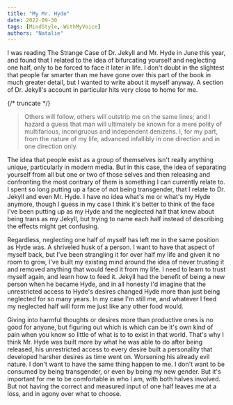 ```yaml
---
title: "My Mr. Hyde"
date: 2022-09-30
tags: [MindStyle, WithMyVoice]
authors: "Natalie"
---
```



I was reading The Strange Case of Dr. Jekyll and Mr. Hyde in June this year, and found that I related to the idea of bifurcating yourself and neglecting one half, only to be forced to face it later in life. I don't doubt in the slightest that people far smarter than me have gone over this part of the book in much greater detail, but I wanted to write about it myself anyway. A section of Dr. Jekyll's account in particular hits very close to home for me.  

{/* truncate */}

> Others will follow, others will outstrip me on the same lines; and I hazard a guess that man will ultimately be known for a mere polity of multifarious, incongruous and independent denizens. I, for my part, from the nature of my life, advanced infallibly in one direction and in one direction only.  


The idea that people exist as a group of themselves isn't really anything unique, particularly in modern media. But in this case, the idea of separating yourself from all but one or two of those selves and then releasing and confronting the most contrary of them is something I can currently relate to. I spent so long putting up a face of not being transgender, that I relate to Dr. Jekyll and even Mr. Hyde. I have no idea what's me or what's my Hyde anymore, though I guess in my case I think it's better to think of the face I've been putting up as my Hyde and the neglected half that knew about being trans as my Jekyll, but trying to name each half instead of describing the effects might get confusing.  

Regardless, neglecting one half of myself has left me in the same position as Hyde was. A shriveled husk of a person. I want to have that aspect of myself back, but I've been strangling it for over half my life and given it no room to grow, I've built my existing mind around the idea of never trusting it and removed anything that would feed it from my life. I need to learn to trust myself again, and learn how to feed it. Jekyll had the benefit of being a new person when he became Hyde, and in all honesty I'd imagine that the unrestricted access to Hyde's desires changed Hyde more than just being neglected for so many years. In my case I'm still me, and whatever I feed my neglected half will form me just like any other food would.  

Giving into harmful thoughts or desires more than productive ones is no good for anyone, but figuring out which is which can be it's own kind of pain when you know so little of what is to to exist in that world. That's why I think Mr. Hyde was built more by what he was able to do after being released, his unrestricted access to every desire built a personality that developed harsher desires as time went on. Worsening his already evil nature. I don't want to have the same thing happen to me. I don't want to be consumed by being transgender, or even by being my new gender. But it's important for me to be comfortable in who  I am, with both halves involved. But not having the correct and measured input of one half leaves me at a loss, and in agony over what to choose. 